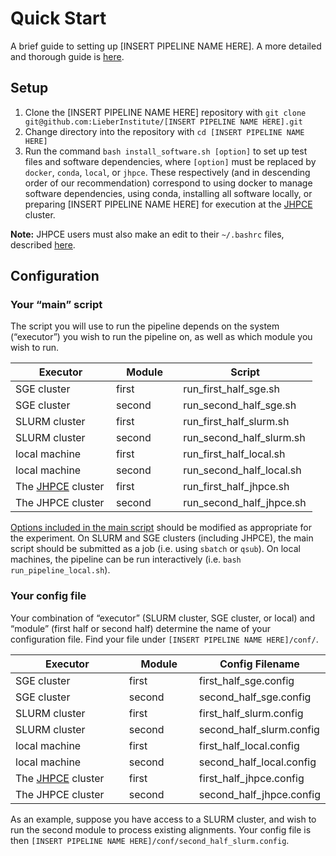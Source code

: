 # Quick Start {#quick-start}

A brief guide to setting up [INSERT PIPELINE NAME HERE]. A more detailed and thorough guide is [here](#setup-details).

## Setup

1. Clone the [INSERT PIPELINE NAME HERE] repository with `git clone git@github.com:LieberInstitute/[INSERT PIPELINE NAME HERE].git`
2. Change directory into the repository with `cd [INSERT PIPELINE NAME HERE]`
3. Run the command `bash install_software.sh [option]` to set up test files and software dependencies, where `[option]` must be replaced by `docker`, `conda`, `local`, or `jhpce`. These respectively (and in descending order of our recommendation) correspond to using docker to manage software dependencies, using conda, installing all software locally, or preparing [INSERT PIPELINE NAME HERE] for execution at the [JHPCE](https://jhpce.jhu.edu/) cluster.

**Note:** JHPCE users must also make an edit to their `~/.bashrc` files, described [here](#installation).

## Configuration {#quick-config}

### Your "main" script ###

The script you will use to run the pipeline depends on the system ("executor") you wish to run the pipeline on, as well as which module you wish to run. 

| Executor | Module | Script |
| ---  | -- | ---- |
| SGE cluster | first | run_first_half_sge.sh |
| SGE cluster | second | run_second_half_sge.sh |
| SLURM cluster | first | run_first_half_slurm.sh |
| SLURM cluster | second | run_second_half_slurm.sh |
| local machine | first | run_first_half_local.sh |
| local machine | second | run_second_half_local.sh |
| The [JHPCE](https://jhpce.jhu.edu/) cluster | first | run_first_half_jhpce.sh |
| The JHPCE cluster | second | run_second_half_jhpce.sh |

[Options included in the main script](#command-opts) should be modified as appropriate for the experiment. On SLURM and SGE clusters (including JHPCE), the main script should be submitted as a job (i.e. using `sbatch` or `qsub`). On local machines, the pipeline can be run interactively (i.e. `bash run_pipeline_local.sh`).


### Your config file ###

Your combination of "executor" (SLURM cluster, SGE cluster, or local) and "module" (first half or second half) determine the name of your configuration file. Find your file under `[INSERT PIPELINE NAME HERE]/conf/`.

| Executor | Module | Config Filename |
| -----  | --- | ----- |
| SGE cluster | first | first_half_sge.config |
| SGE cluster | second | second_half_sge.config |
| SLURM cluster | first | first_half_slurm.config |
| SLURM cluster | second | second_half_slurm.config |
| local machine | first | first_half_local.config |
| local machine | second | second_half_local.config |
| The [JHPCE](https://jhpce.jhu.edu/) cluster | first | first_half_jhpce.config |
| The JHPCE cluster | second | second_half_jhpce.config |

As an example, suppose you have access to a SLURM cluster, and wish to run the second module to process existing alignments. Your config file is then `[INSERT PIPELINE NAME HERE]/conf/second_half_slurm.config`.

